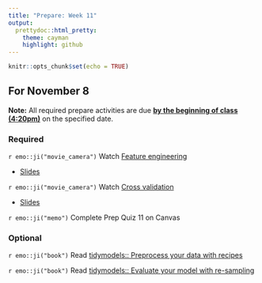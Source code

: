 ```yaml
---
title: "Prepare: Week 11"
output: 
  prettydoc::html_pretty:
    theme: cayman
    highlight: github
---
```


```r
knitr::opts_chunk$set(echo = TRUE)
```


## For November 8

**Note:** All required prepare activities are due **<u>by the beginning of class (4:20pm)</u>** on the specified date.

### Required

`r emo::ji("movie_camera")` Watch [Feature engineering](https://youtu.be/wZt9ab4jBZ4)

- [Slides](https://kgfitzgerald.github.io/APU_MATH_250/slides/30-feature-engineering.html)

`r emo::ji("movie_camera")` Watch [Cross validation](https://youtu.be/L1KfIISmUT4)

- [Slides](https://kgfitzgerald.github.io/APU_MATH_250/slides/31-cross-validation.html)

`r emo::ji("memo")` Complete Prep Quiz 11 on Canvas


### Optional 

`r emo::ji("book")` Read [tidymodels:: Preprocess your data with recipes](https://www.tidymodels.org/start/recipes/)

`r emo::ji("book")` Read [tidymodels:: Evaluate your model with re-sampling](https://www.tidymodels.org/start/resampling/)





